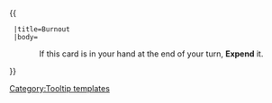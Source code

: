 {{ {{{1|Tooltip hover box}}}
  |title=Burnout
  |body=<center>If this card is in your hand at the end of your turn, '''Expend''' it.
</center>
}}<noinclude>[[Category:Tooltip templates]]</noinclude>